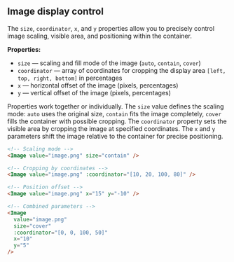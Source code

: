 ## Image display control

The `size`, `coordinator`, `x`, and `y` properties allow you to precisely control image scaling, visible area, and positioning within the container.

**Properties:**

- `size` — scaling and fill mode of the image (`auto`, `contain`, `cover`)
- `coordinator` — array of coordinates for cropping the display area `[left, top, right, bottom]` in percentages
- `x` — horizontal offset of the image (pixels, percentages)
- `y` — vertical offset of the image (pixels, percentages)

Properties work together or individually. The `size` value defines the scaling mode: `auto` uses the original size, `contain` fits the image completely, `cover` fills the container with possible cropping. The `coordinator` property sets the visible area by cropping the image at specified coordinates. The `x` and `y` parameters shift the image relative to the container for precise positioning.

```html
<!-- Scaling mode -->
<Image value="image.png" size="contain" />

<!-- Cropping by coordinates -->
<Image value="image.png" :coordinator="[10, 20, 100, 80]" />

<!-- Position offset -->
<Image value="image.png" x="15" y="-10" />

<!-- Combined parameters -->
<Image
  value="image.png"
  size="cover"
  :coordinator="[0, 0, 100, 50]"
  x="10"
  y="5"
/>
```
